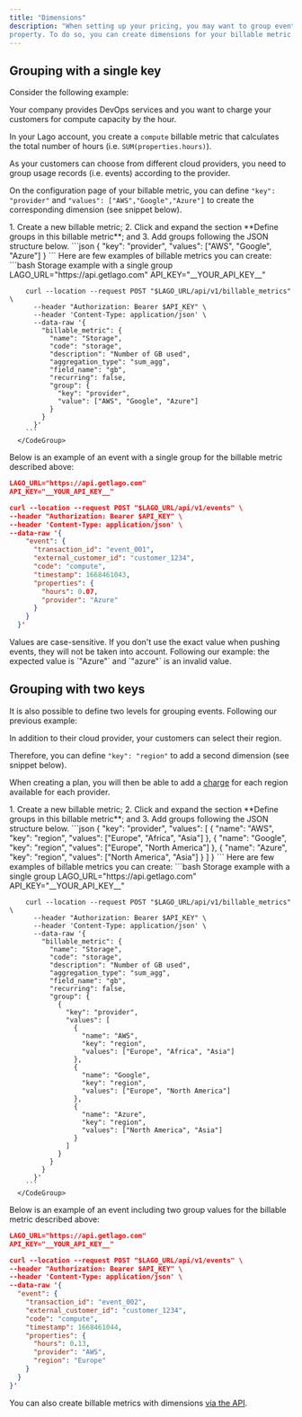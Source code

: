 ```yaml
---
title: "Dimensions"
description: "When setting up your pricing, you may want to group events according to their
property. To do so, you can create dimensions for your billable metric."
---
```


## Grouping with a single key[](#grouping-with-a-single-key "Direct link to heading")


Consider the following example:

<Accordion title="Single group example" defaultOpen="false" >
  Your company provides DevOps services and you want to charge your customers
  for compute capacity by the hour.

  In your Lago account, you create a `compute` billable metric that calculates
  the total number of hours (i.e. `SUM(properties.hours)`).

  As your customers can choose from different cloud providers, you need to group
  usage records (i.e. events) according to the provider.

  On the configuration page of your billable metric, you can define
  `"key": "provider"` and `"values": ["AWS","Google","Azure"]` to create the
  corresponding dimension (see snippet below).
</Accordion>

<Tabs>
  <Tab title="Dashboard">
    1. Create a new billable metric;
    2. Click and expand the section **Define groups in this billable metric**; and
    3. Add groups following the JSON structure below.
    ```json
    {
      "key": "provider",
      "values": ["AWS", "Google", "Azure"]
    }
    ```
  </Tab>
  <Tab title="API">
      Here are few examples of billable metrics you can create:
      <CodeGroup>
        ```bash Storage example with a single group
        LAGO_URL="https://api.getlago.com"
        API_KEY="__YOUR_API_KEY__"

        curl --location --request POST "$LAGO_URL/api/v1/billable_metrics" \
          --header "Authorization: Bearer $API_KEY" \
          --header 'Content-Type: application/json' \
          --data-raw '{
            "billable_metric": {
              "name": "Storage",
              "code": "storage",
              "description": "Number of GB used",
              "aggregation_type": "sum_agg",
              "field_name": "gb",
              "recurring": false,
              "group": {
                "key": "provider",
                "value": ["AWS", "Google", "Azure"]
              }
            }
          }'
        ```
      </CodeGroup>
  </Tab>
</Tabs>

Below is an example of an event with a single group for the billable metric described above:

```json Event including a group value
LAGO_URL="https://api.getlago.com"
API_KEY="__YOUR_API_KEY__"

curl --location --request POST "$LAGO_URL/api/v1/events" \
--header "Authorization: Bearer $API_KEY" \
--header 'Content-Type: application/json' \
--data-raw '{
    "event": {
      "transaction_id": "event_001",
      "external_customer_id": "customer_1234",
      "code": "compute",
      "timestamp": 1668461043,
      "properties": {
        "hours": 0.07,
        "provider": "Azure"
      }
    }
  }'
```

<Warning>
  Values are case-sensitive. If you don't use the exact value when pushing
  events, they will not be taken into account. Following our example: the
  expected value is `"Azure"` and `"azure"` is an invalid value.
</Warning>

## Grouping with two keys[](#grouping-with-two-keys "Direct link to heading")
<Accordion title="Two groups example" defaultOpen="false">
It is also possible to define two levels for grouping events. Following our
previous example:

In addition to their cloud provider, your customers can select their region.

Therefore, you can define `"key": "region"` to add a second dimension (see
snippet below).

When creating a plan, you will then be able to add a [charge](/guide/plans/charges)
for each region available for each provider.
</Accordion>

<Tabs>
  <Tab title="Dashboard">
    1. Create a new billable metric;
    2. Click and expand the section **Define groups in this billable metric**; and
    3. Add groups following the JSON structure below.
    ```json
    {
      "key": "provider",
      "values": [
        {
          "name": "AWS",
          "key": "region",
          "values": ["Europe", "Africa", "Asia"]
        },
        {
          "name": "Google",
          "key": "region",
          "values": ["Europe", "North America"]
        },
        {
          "name": "Azure",
          "key": "region",
          "values": ["North America", "Asia"]
        }
      ]
    }
    ```
  </Tab>
  <Tab title="API">
      Here are few examples of billable metrics you can create:
      <CodeGroup>
        ```bash Storage example with a single group
        LAGO_URL="https://api.getlago.com"
        API_KEY="__YOUR_API_KEY__"

        curl --location --request POST "$LAGO_URL/api/v1/billable_metrics" \
          --header "Authorization: Bearer $API_KEY" \
          --header 'Content-Type: application/json' \
          --data-raw '{
            "billable_metric": {
              "name": "Storage",
              "code": "storage",
              "description": "Number of GB used",
              "aggregation_type": "sum_agg",
              "field_name": "gb",
              "recurring": false,
              "group": {
                {
                  "key": "provider",
                  "values": [
                    {
                      "name": "AWS",
                      "key": "region",
                      "values": ["Europe", "Africa", "Asia"]
                    },
                    {
                      "name": "Google",
                      "key": "region",
                      "values": ["Europe", "North America"]
                    },
                    {
                      "name": "Azure",
                      "key": "region",
                      "values": ["North America", "Asia"]
                    }
                  ]
                }
              }
            }
          }'
        ```
      </CodeGroup>
  </Tab>
</Tabs>

Below is an example of an event including two group values for the billable metric described above:

```json Event including two group values
LAGO_URL="https://api.getlago.com"
API_KEY="__YOUR_API_KEY__"

curl --location --request POST "$LAGO_URL/api/v1/events" \
--header "Authorization: Bearer $API_KEY" \
--header 'Content-Type: application/json' \
--data-raw '{
  "event": {
    "transaction_id": "event_002",
    "external_customer_id": "customer_1234",
    "code": "compute",
    "timestamp": 1668461044,
    "properties": {
      "hours": 0.13,
      "provider": "AWS",
      "region": "Europe"
    }
  }
}'
```

You can also create billable metrics with dimensions
[via the API](/api-reference/billable-metrics/create).